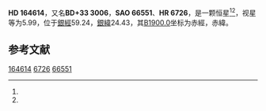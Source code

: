 {{Starbox begin
| name = HD 164614
}}
{{Starbox observe
| epoch = [[J2000.0|J2000.0]]
| constell = {{星座名待查}}<ref name=SIMBAD>{{cite web
 | url=http://simbad.u-strasbg.fr/simbad/sim-id?Ident=HR+6726
 | title =Pulsating variable Star
 | publisher=Centre de Données astronomiques de Strasbourg
 | work=SIMBAD
 | accessdate=2012-07-13}}</ref><ref name=DATA>{{cite web
 | url=http://vizier.u-strasbg.fr/viz-bin/VizieR-5?-out.add=.&-source=5050&-corr=PK=HR&-out.max=9999&HR=6726
 | title=VizieR Detailed Page
 | accessdate=2012-07-13
 | archive-date=2019-02-16
 | archive-url=https://web.archive.org/web/20190216091420/http://vizier.u-strasbg.fr/viz-bin/VizieR-5?-out.add=.&-source=5050&-corr=PK=HR&-out.max=9999&HR=6726
 | dead-url=no
 }}</ref>
| 星官 = 
| ra = {{RA|18|0|36.4}}<ref name=SIMBAD /><ref name=DATA />
| dec = {{DEC|+33|12|50}}<ref name=SIMBAD /><ref name=DATA />
| appmag_v = 5.99<ref name=SIMBAD /><ref name=DATA />
}}
{{Starbox character
| class = gK6<ref name=SIMBAD /><ref name=DATA />
| b-v = 1.51<ref name=SIMBAD /><ref name=DATA />
| u-b = <ref name=SIMBAD /><ref name=DATA />
| r-i = <ref name=SIMBAD /><ref name=DATA />
| variable = 
}}
{{Starbox astrometry
| radial_v = 
| prop_mo_ra = -16
| parallax = 
| p_error = 
}}
{{Starbox catalog
| names =BD+33 3006，[[SAO星表|SAO]] 66551，[[HD星表|HD]] 164614，[[HR星表|HR]] 6726}}
{{Starbox reference |Simbad=HR+6726}}
{{Starbox end}}

'''HD 164614'''，又名'''BD+33 3006'''，'''SAO 66551'''、'''HR 6726'''，是一颗恒星<ref name=SIMBAD /><ref name=DATA />，视星等为5.99，位于[[銀道座標系|銀經]]59.24，[[銀道座標系|銀緯]]24.43，其[[B1900.0|B1900.0]]坐标为赤經{{RA|17|56|56.5}}，赤緯{{DEC|+33|24.43|2}}。

== 参考文献 ==
{{reflist}}

{{star-stub}}

[[Category:HD和HDE天體|164614]]
[[Category:HR天體|6726]]
[[Category:SAO天體|66551]]